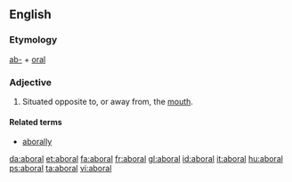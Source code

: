 ==English==

===Etymology===
[[ab-]] + [[oral]]
===Adjective===
{{en-adj}}

#{{zoology}} Situated opposite to, or away from, the [[mouth]].

====Related terms====
* [[aborally]]

[[da:aboral]]
[[et:aboral]]
[[fa:aboral]]
[[fr:aboral]]
[[gl:aboral]]
[[id:aboral]]
[[it:aboral]]
[[hu:aboral]]
[[ps:aboral]]
[[ta:aboral]]
[[vi:aboral]]